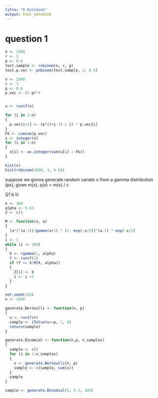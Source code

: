 ```yaml
---
title: "R Notebook"
output: html_notebook
---
```


# question 1
```r
n <- 1000
r <- 3
p <- 0.6
test.sample <- rnbinom(n, r, p)
test.p.vec <- pnbinom(test.sample, 3, 0.6)
```


```r
n <- 1000
r <- 3
p <- 0.6
p.vec <- (1-p)^r


u <- runif(n)

for (i in 1:n)
{
  p.vec[i+1] <- (p*(r+i-1) / i) * p.vec[i]
}
Fk <- cumsum(p.vec)
x <- integer(n)
for (i in 1:n)
{
  x[i] <- as.integer(sum(u[i] > Fk))
}

hist(x)
hist(rnbinom(1000, 3, 0.6))
```
suppose we gonna generate random variate x from a gamma distribution (px), given m(x), q(x) = m(x) / c

Q1 b iii

```r
n <- 300
alpha <- 0.65
Z <- c()

M <- function(x, a)
{
  (a*2^(a-1))/gamma(a+1) * (1- exp(-x/2))^(a-1) * exp(-x/2)
}
i <- 1
while (i <= 300)
{
  X <- rgamma(1, alpha)
  Y <- runif(1)
  if (Y <= X/M(X, alpha))
  {
    Z[i] <- X
    i <- i +1
  }
}

```

```r
set.seed(128)
n <- 1000

generate.Bernoulli <- function(n, p)
{
  u <- runif(n)
  sample <- ifelse(u<=p, 1, 0)
  return(sample)
}

generate.Binomial <- function(n,p, n_samples)
{
  sample <- c()
  for (i in 1:n_samples)
  {
    x <- generate.Bernoulli(n, p)
    sample <- c(sample, sum(x))
  }
  sample
}

sample <- generate.Binomial(5, 0.3, 100)
```




